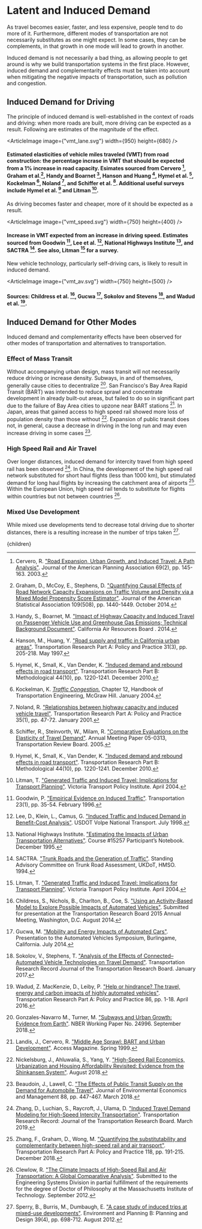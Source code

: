 


# Latent and Induced Demand

As travel becomes easier, faster, and less expensive, people tend to do more of it. Furthermore, different modes of transportation are not necessarily substitutes as one might expect. In some cases, they can be complements, in that growth in one mode will lead to growth in another.

Induced demand is not necessarily a bad thing, as allowing people to get around is why we build transportation systems in the first place. However, induced demand and complementarity effects must be taken into account when mitigating the negative impacts of transportation, such as pollution and congestion.

## Induced Demand for Driving
The principle of induced demand is well-established in the context of roads and driving: when more roads are built, more driving can be expected as a result. Following are estimates of the magnitude of the effect.

<ArticleImage image={"vmt_lane.svg"} width={950} height={680} />
#### Estimated elasticities of vehicle miles traveled (VMT) from road construction: the percentage incrase in VMT that should be expected from a 1% increase in road capacity. Esimates sourced from Cervero [^2], Graham et al.[^10], Handy and Boarnet [^13], Hanson and Huang [^14], Hymel et al. [^15], Kockelman [^18], Noland [^26], and Schiffer et al. [^32]. Additional useful surveys include Hymel et al. [^15] and Litman [^23].

As driving becomes faster and cheaper, more of it should be expected as a result.

<ArticleImage image={"vmt_speed.svg"} width={750} height={400} />
#### Increase in VMT expected from an increase in driving speed. Estimates sourced from Goodwin [^9], Lee et al. [^21], National Highways Institute [^24], and SACTRA [^31]. See also, Litman [^23] for a survey.

New vehicle technology, particularly self-driving cars, is likely to result in induced demand.

<ArticleImage image={"vmt_av.svg"} width={750} height={500} />
#### Sources: Childress et al. [^3], Gucwa [^12], Sokolov and Stevens [^33], and Wadud et al. [^37].

<CongestionPricingSolution />

## Induced Demand for Other Modes
Induced demand and complementarity effects have been observed for other modes of transportation and alternatives to transportation.

### Effect of Mass Transit
Without accompanying urban design, mass transit will not necessarily reduce driving or increase density. Subways, in and of themselves, generally cause cities to decentralize [^8]. San Francisco's Bay Area Rapid Transit (BART) was intended to reduce sprawl and concentrate development in already built-out areas, but failed to do so in significant part due to the failure of Bay Area cities to upzone near BART stations [^20]. In Japan, areas that gained access to high speed rail showed more loss of population density than those without [^25]. Expansion of public transit does not, in general, cause a decrease in driving in the long run and may even increase driving in some cases [^1].

<MassTransitShouldBeAccompaniedBbyUpzoningSolution />

### High Speed Rail and Air Travel
Over longer distances, induced demand for intercity travel from high speed rail has been observed [^39]. In China, the development of the high speed rail network substituted for short haul flights (less than 1000 km), but stimulated demand for long haul flights by increasing the catchment area of airports [^40]. Within the European Union, high speed rail tends to substitute for flights within countries but not between countries [^4].

### Mixed Use Development
While mixed use developments tend to decrease total driving due to shorter distances, there is a resulting increase in the number of trips taken [^34].

[^1]: Beaudoin, J., Lawell, C. ["The Effects of Public Transit Supply on the Demand for Automobile Travel"](https://www.sciencedirect.com/science/article/abs/pii/S0095069617306150). Journal of Environmental Economics and Management 88, pp. 447-467. March 2018.

[^2]: Cervero, R. ["Road Expansion, Urban Growth, and Induced Travel: A Path Analysis"](https://www.tandfonline.com/doi/abs/10.1080/01944360308976303). Journal of the American Planning Association 69(2), pp. 145-163. 2003.

[^3]: Childress, S., Nichols, B., Charlton, B., Coe, S. ["Using an Activity-Based Model to Explore Possible Impacts of Automated Vehicles"](https://psrc.github.io/attachments/2014/TRB-2015-Automated-Vehicles-Rev2.pdf). Submitted for presentation at the Transportation Research Board 2015 Annual Meeting, Washington, D.C. August 2014.

[^4]: Clewlow, R. ["The Climate Impacts of High-Speed Rail and Air Transportation: A Global Comparative Analysis"](http://web.mit.edu/hsr-group/documents/Clewlow_Thesis_2012.pdf). Submitted to the Engineering Systems Division in partial fulfillment of the requirements for the degree of Doctor of Philosophy at the Massachusetts Institute of Technology. September 2012.

[^5]: Clyburn, J. E. ["Housing, Opportunity, Mobility, and Equity Act of 2019"](https://www.congress.gov/bill/116th-congress/house-bill/4808/text). Congress.gov, 116h Congress, 2019-2020. October 2019.

[^6]: Creger, H. ["An Equity-First Approach to Congestion Pricing"](https://greenlining.org/blog-category/2020/equity-congestion-pricing/). The Greenlining Institute. November 2020.

[^7]: de Palma, A., Lindsey, R. ["Traffic congestion pricing methodologies and technologies"](https://www.sciencedirect.com/science/article/abs/pii/S0968090X11000362). Transportation Research Part C: Emerging Technologies 19(6), pp. 1377-1399. December 2011.

[^8]: Gonzales-Navarro M., Turner, M. ["Subways and Urban Growth: Evidence from Earth"](https://www.nber.org/papers/w24996). NBER Working Paper No. 24996. September 2018.

[^9]: Goodwin, P. ["Empirical Evidence on Induced Traffic"](https://link.springer.com/article/10.1007/BF00166218). Transportation 23(1), pp. 35-54. February 1996.

[^10]: Graham, D., McCoy, E., Stephens, D. ["Quantifying Causal Effects of Road Network Capacity Expansions on Traffic Volume and Density via a Mixed Model Propensity Score Estimator"](https://www.tandfonline.com/doi/abs/10.1080/01621459.2014.956871). Journal of the American Statistical Association 109(508), pp. 1440-1449. October 2014.

[^11]: Gribbin, D. J. ["Congestion pricing is all around us. Why is it taboo on our roads?"](https://www.brookings.edu/blog/the-avenue/2019/10/16/congestion-pricing-is-all-around-us-why-is-it-taboo-on-our-roads/). Brookings. October 2019.

[^12]: Gucwa, M. ["Mobility and Energy Impacts of Automated Cars"](http://higherlogicdownload.s3.amazonaws.com/AUVSI/3a47c2f1-97a8-4fb7-8a39-56cba0733145/UploadedImages/documents/pdfs/7-16-14%20AVS%20presentations/Michael%20Gucwa.pdf). Presentation to the Automated Vehicles Symposium, Burlingame, California. July 2014.

[^13]: Handy, S., Boarnet, M. ["Impact of Highway Capacity and Induced Travel on Passenger Vehicle Use and Greenhouse Gas Emissions; Technical Background Document"](https://ww3.arb.ca.gov/cc/sb375/policies/hwycapacity/highway_capacity_bkgd.pdf). California Air Resources Board . 2014.

[^14]: Hanson, M., Huang, Y. ["Road supply and traffic in California urban areas"](https://www.sciencedirect.com/science/article/pii/S0965856496000195). Transportation Research Part A: Policy and Practice 31(3), pp. 205-218. May 1997.

[^15]: Hymel, K., Small, K., Van Dender, K. ["Induced demand and rebound effects in road transport"](https://www.sciencedirect.com/science/article/pii/S0191261510000226). Transportation Research Part B: Methodological 44(10), pp. 1220-1241. December 2010.

[^16]: INRIX. ["2021 INRIX Global Traffic Scorecard"](https://inrix.com/scorecard/). 2022.

[^17]: Kim, J. ["Estimating the social cost of congestion using the bottleneck model"](https://www.sciencedirect.com/science/article/abs/pii/S2212012218301151). Economics of Transportation 19: 100119. September 2019.

[^18]: Kockelman, K. [*Traffic Congestion.*](http://www.ce.utexas.edu/prof/kockelman/public_html/congestionchapter.pdf) Chapter 12, Handbook of Transportation Engineering, McGraw Hill. January 2004.

[^19]: Kuntzman, G. ["Report Shows Why the Congestion Pricing Fee Must Be Really High"](https://nyc.streetsblog.org/2019/09/17/report-shows-why-the-congestion-pricing-fee-must-be-really-high/). StreetsBlog NYC. September 2019.

[^20]: Landis, J., Cervero, R. ["Middle Age Sprawl: BART and Urban Development"](http://www.accessmagazine.org/spring-1999/middle-age-sprawl-bart-urban-development/). Access Magazine. Spring 1999.

[^21]: Lee, D., Klein, L., Camus, G. ["Induced Traffic and Induced Demand in Benefit-Cost Analysis"](https://rosap.ntl.bts.gov/view/dot/12026). USDOT Volpe National Transport. July 1998.

[^22]: Lindsey, C. R., Verhoef, E. T. ["Traffic Congestion and Congestion Pricing"](https://www.econstor.eu/bitstream/10419/85524/1/00101.pdf). Tinbergen Institute Discussion Paper, No. 00-101/3, Tinbergen Institute, Amsterdam and Rotterdam. 2000.

[^23]: Litman, T. ["Generated Traffic and Induced Travel: Implications for Transport Planning"](https://www.researchgate.net/publication/235360397_Generated_Traffic_and_Induced_Travel_Implications_for_Transport_Planning). Victoria Transport Policy Institute. April 2004.

[^24]: National Highways Institute. ["Estimating the Impacts of Urban Transportation Alternatives"](http://link.library.in.gov/portal/Estimating-the-impacts-of-urban-transportation/pE0MTBbToE4/). Course #15257 Participant’s Notebook. December 1995.

[^25]: Nickelsburg, J., Ahluwalia, S., Yang, Y. ["High-Speed Rail Economics, Urbanization and Housing Affordability Revisited: Evidence from the Shinkansen System"](https://www.anderson.ucla.edu/Documents/sites/faculty/review%20publications/research/Nickelsburg_High-Speed_Rail_Economics__Urbanization_and_Housing_Affordability_2018.pdf). August 2018.

[^26]: Noland, R. ["Relationships between highway capacity and induced vehicle travel"](https://www.sciencedirect.com/science/article/pii/S0965856499000476). Transportation Research Part A: Policy and Practice 35(1), pp. 47-72. January 2001.

[^27]: Ocasio-Cortez, A. ["H.R.5072 - A Just Society: A Place to Prosper Act of 2019"](https://www.congress.gov/bill/116th-congress/house-bill/5072/text). Congress.gov. 116h Congress, 2019-2020. November 2019.

[^28]: Oregon Metro. ["Regional congestion pricing study"](https://www.oregonmetro.gov/regional-congestion-pricing-study). September 2021.

[^29]: Organisation for Economic Co-operation and Development, International Transport Forum. ["The Social Impacts of Road Pricing: Summary and Conclusions"](https://www.itf-oecd.org/sites/default/files/docs/social-impacts-road-pricing.pdf). 2018.

[^30]: Peters, S. H. ["H.R.4307 - Build More Housing Near Transit Act"](https://www.congress.gov/bill/116th-congress/house-bill/4307/text). Congress.gov. 116th Congress, 2019-2020. September 2019.

[^31]: SACTRA. ["Trunk Roads and the Generation of Traffic"](https://bettertransport.org.uk/sites/default/files/trunk-roads-traffic-report.pdf). Standing Advisory Committee on Trunk Road Assessment, UKDoT, HMSO. 1994.

[^32]: Schiffer, R., Steinvorth, W., Milam, R. ["Comparative Evaluations on the Elasticity of Travel Demand"](https://www.scirp.org/(S(351jmbntvnsjt1aadkposzje))/reference/ReferencesPapers.aspx?ReferenceID=691030). Annual Meeting Paper 05-0313, Transportation Review Board. 2005.

[^33]: Sokolov, V., Stephens, T. ["Analysis of the Effects of Connected–Automated Vehicle Technologies on Travel Demand"](https://www.anl.gov/argonne-scientific-publications/pub/137982). Transportation Research Record Journal of the Transportation Research Board. January 2017.

[^34]: Sperry, B., Burris, M., Dumbaugh, E. ["A case study of induced trips at mixed-use developments"](https://journals.sagepub.com/doi/abs/10.1068/b38047). Environment and Planning B: Planning and Design 39(4), pp. 698-712. August 2012.

[^35]: Theseira, W. ["Congestion control in Singapore"](https://www.econstor.eu/handle/10419/245842). International Transport Forum Discussion Paper No. 2020/10. 2020.

[^36]: USA Facts. ["What does America spend on transportation and infrastructure? Is transportation infrastructure improving?​"](https://usafacts.org/state-of-the-union/transportation-infrastructure/). Accessed April 9, 2022.

[^37]: Wadud, Z. MacKenzie, D., Leiby, P. ["Help or hindrance? The travel, energy and carbon impacts of highly automated vehicles"](https://www.sciencedirect.com/science/article/pii/S0965856415002694). Transportation Research Part A: Policy and Practice 86, pp. 1-18. April 2016.

[^38]: Young, T. ["Yes In My Backyard Act"](https://www.congress.gov/bill/116th-congress/senate-bill/1919/text). Congress.gov, 116th Congress, 2019-2020. June 2019.

[^39]: Zhang, D., Luchian, S., Raycroft, J., Ulama, D. ["Induced Travel Demand Modeling for High-Speed Intercity Transportation"](https://journals.sagepub.com/doi/abs/10.1177/0361198119837189). Transportation Research Record: Journal of the Transportation Research Board. March 2019.

[^40]: Zhang, F., Graham, D., Wong, M. ["Quantifying the substitutability and complementarity between high-speed rail and air transport"](https://www.sciencedirect.com/science/article/pii/S0965856417309011). Transportation Research Part A: Policy and Practice 118, pp. 191-215. December 2018.

  <Article 
    focusAreaUrl={focusAreaUrl} 
    hierarchy={hierarchy} 
    site={site}
  >
    {children}
  </Article>